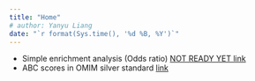 ```yaml
---
title: "Home"
# author: Yanyu Liang
date: "`r format(Sys.time(), '%d %B, %Y')`"
---
```


* Simple enrichment analysis (Odds ratio) [NOT READY YET link](simple_enrich.html)
* ABC scores in OMIM silver standard [link](omim.html)
